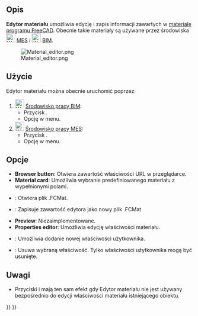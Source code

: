<languages/>

{{Docnav
|[[FEM_MaterialReinforced/pl|Materiał zbrojony ''(beton)'']]
|[[FEM_ElementGeometry1D/pl|Przekrój poprzeczny belki]]
|[[FEM_Workbench/pl|środowisko pracy MES]]
|IconL=FEM_MaterialReinforced.svg
|IconR=FEM_ElementGeometry1D.svg
|IconC=Workbench_FEM.svg
}}

{{VeryImportantMessage|TA WERSJA TEGO POLECENIA JEST PRZESTARZAŁA<br>
Zostało ono zmienione w {{VersionPlus/pl|1.0}} i daje dostęp do [[Material_Edit/pl|Edycji materiałów]].}}

{{GuiCommandContainer|
{{GuiCommand/pl
|Name=FEM MaterialEditor
|MenuLocation=Model → Materiały → Edytor materiału
|Workbenches=[[FEM_Workbench/pl|MES]], [[Arch_Workbench/pl|Architektura]]
|Version=0.18
|SeeAlso=[[Arch_SetMaterial/pl|Architektura: Wybór materiału
]], [[FEM_tutorial/pl|Poradnik MES]]
}}
{{GuiCommandFemInfo/pl
|Solvers=All
}}
}}

<span id="Description"></span>
==Opis==

'''Edytor materiału''' umożliwia edycję i zapis informacji zawartych w [[Material/pl|materiale programu FreeCAD]]. Obecnie takie materiały są używane przez środowiska [[Image:Workbench_FEM.svg|24px]] [[FEM_Workbench/pl|MES]] i [[Image:Workbench_BIM.svg|24px]] [[BIM_Workbench/pl|BIM]].

[[Image:Material editor.png]]

<span id="Usage"></span>
==Użycie== 

Edytor materiału można obecnie uruchomić poprzezː

# [[Image:Workbench_BIM.svg|24px]] [[BIM_Workbench/pl|Środowisko pracy BIM]]:
#* Przycisk {{Button|[[Image:BIM_Material.svg|16px]] '''Wybór materiału'''}}.
#* Opcję {{MenuCommand|Architektura → Narzędzia materiałowe → [[Image:BIM_Material.svg|16px]] Materiał}} w menu.
# [[Image:Workbench_FEM.svg|24px]] [[FEM_Workbench/pl|Środowisko pracy MES]]:
#* Przycisk {{Button|[[Image:FEM_MaterialEditor.svg|16px]] '''Edytor materiału'''}}.
#* Opcję {{MenuCommand|Model → Materiały → [[Image:FEM_MaterialEditor.svg|16px]] Edytor materiału}} w menu.

<span id="Options"></span>
==Opcje==

* '''Browser button''': Otwiera zawartość właściwości URL w przeglądarce.
* '''Material card''':  Umożliwia wybranie predefiniowanego materiału z wypełnionymi polami.
* {{Button|Open}}: Otwiera plik .FCMat.
* {{Button|Save as}}: Zapisuje zawartość edytora jako nowy plik .FCMat
* '''Preview''':  Niezaimplementowane.
* '''Properties editor''': Umożliwia edycję właściwości materiału.
* {{Button|Add property}}: Umożliwia dodanie nowej właściwości użytkownika.
* {{Button|Delete property}}: Usuwa wybraną właściwość. Tylko właściwości użytkownika mogą być usunięte.

<span id="Notes"></span>
==Uwagi==

* Przyciski {{Button|OK}} i {{Button|Anuluj}} mają ten sam efekt gdy Edytor materiału nie jest używany bezpośrednio do edycji właściwości materiału istniejącego obiektu.


{{Docnav
|[[FEM_MaterialReinforced/pl|Materiał zbrojony (beton)]]
|[[FEM_ElementGeometry1D/pl|Przekrój poprzeczny belki]]
|[[FEM_Workbench/pl|środowisko pracy MES]]
|IconL=FEM_MaterialReinforced.svg
|IconR=FEM_ElementGeometry1D.svg
|IconC=Workbench_FEM.svg
}}

{{FEM Tools navi{{#translation:}}}}
{{Userdocnavi{{#translation:}}}}